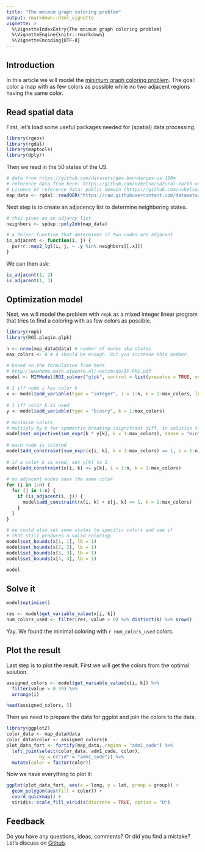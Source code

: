 ```yaml
---
title: "The mnimum graph coloring problem"
output: rmarkdown::html_vignette
vignette: >
  %\VignetteIndexEntry{The mnimum graph coloring problem}
  %\VignetteEngine{knitr::rmarkdown}
  %\VignetteEncoding{UTF-8}
---
```


## Introduction

In this article we will model the [minimum graph coloring problem](https://en.wikipedia.org/wiki/Graph_coloring). The goal: color a map with as few colors as possible while no two adjacent regions having the same color.

## Read spatial data

First, let's load some useful packages needed for (spatial) data processing.

```r
library(rgeos)
library(rgdal)
library(maptools)
library(dplyr)
```

Then we read in the 50 states of the US.

```r
# data from https://github.com/datasets/geo-boundaries-us-110m
# reference data from here: https://github.com/nvkelso/natural-earth-vector/tree/master/110m_cultural
# License of reference data: public domain (https://github.com/nvkelso/natural-earth-vector/blob/master/LICENSE.md)
map_data <- rgdal::readOGR("https://raw.githubusercontent.com/datasets/geo-boundaries-us-110m/84e946f6b1de01e2642bcdb17d5b697acb6b48c4/json/ne_110m_admin_1_states_provinces_shp_scale_rank.geojson")
```

Next step is to create an adjacency list to determine neighboring states.

```r
# this gives as an adjancy list
neighbors <- spdep::poly2nb(map_data)

# a helper function that determines if two nodes are adjacent
is_adjacent <- function(i, j) {
  purrr::map2_lgl(i, j, ~ .y %in% neighbors[[.x]])
}
```

We can then ask:
```r
is_adjacent(1, 2)
is_adjacent(1, 3)
```


## Optimization model

Next, we will model the problem with `rmpk` as a mixed integer linear program that tries to find a coloring with as few colors as possible.

```r
library(rmpk)
library(ROI.plugin.glpk)
```

```r
n <- nrow(map_data@data) # number of nodes aka states
max_colors <- 4 # 4 should be enough. But you increase this number.

# based on the formulation from here
# http://wwwhome.math.utwente.nl/~uetzm/do/IP-FKS.pdf
model <- MIPModel(ROI_solver("glpk", control = list(presolve = TRUE, verbose = TRUE)))
  
# 1 iff node i has color k
x <- model$add_variable(type = "integer", i = 1:n, k = 1:max_colors, lb = 0, ub = 1)
  
# 1 iff color k is used
y <- model$add_variable(type = "binary", k = 1:max_colors)
  
# minimize colors
# multiply by k for symmetrie breaking (signifcant diff. in solution time)
model$set_objective(sum_expr(k * y[k], k = 1:max_colors), sense = "min")
  
# each node is colored
model$add_constraint(sum_expr(x[i, k], k = 1:max_colors) == 1, i = 1:n)
  
# if a color k is used, set y[k] to 1
model$add_constraint(x[i, k] <= y[k], i = 1:n, k = 1:max_colors)
  
# no adjacent nodes have the same color
for (i in 1:n) {
  for (j in 1:n) {
    if (is_adjacent(i, j)) {
      model$add_constraint(x[i, k] + x[j, k] <= 1, k = 1:max_colors)
    }
  }
}

# we could also set some states to specific colors and see if
# that still produces a valid coloring.
model$set_bounds(x[1, 1], lb = 1)
model$set_bounds(x[2, 2], lb = 1)
model$set_bounds(x[3, 3], lb = 1)
model$set_bounds(x[4, 4], lb = 1)
```

```r
model
```


## Solve it

```r
model$optimize()
```

```r
res <- model$get_variable_value(x[i, k])
num_colors_used <- filter(res, value > 0) %>% distinct(k) %>% nrow()
```


Yay. We found the minimal coloring with `r num_colors_used` colors.

## Plot the result

Last step is to plot the result. First we will get the colors from the optimal solution.

```r
assigned_colors <- model$get_variable_value(x[i, k]) %>% 
  filter(value > 0.99) %>% 
  arrange(i)
```

```r
head(assigned_colors, 5)
```

Then we need to prepare the data for ggplot and join the colors to the data.

```r
library(ggplot2)
color_data <- map_data@data
color_data$color <- assigned_colors$k
plot_data_fort <- fortify(map_data, region = "adm1_code") %>% 
  left_join(select(color_data, adm1_code, color), 
            by = c("id" = "adm1_code")) %>% 
  mutate(color = factor(color))
```

Now we have everything to plot it:

```r
ggplot(plot_data_fort, aes(x = long, y = lat, group = group)) + 
  geom_polygon(aes(fill = color)) + 
  coord_quickmap() + 
  viridis::scale_fill_viridis(discrete = TRUE, option = "D")
```

## Feedback

Do you have any questions, ideas, comments? Or did you find a mistake? Let's discuss on [Github](https://github.com/dirkschumacher/rmpk/issues).
